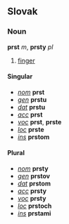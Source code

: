== Slovak ==
=== Noun ===
'''prst''' ''m'', '''prsty''' ''pl''
# [[finger]]
==== Singular ====
* ''[[nominative|nom]]'' '''prst'''
* ''[[genitive|gen]]'' '''prstu'''
* ''[[dative|dat]]'' '''prstu'''
* ''[[accusative|acc]]'' '''prst'''
* ''[[vocative|voc]]'' '''prst''', '''prste'''
* ''[[locative|loc]]'' '''prste'''
* ''[[instrumental|ins]]'' '''prstom'''

==== Plural ====
* ''[[nominative|nom]]'' '''prsty'''
* ''[[genitive|gen]]'' '''prstov'''
* ''[[dative|dat]]'' '''prstom'''
* ''[[accusative|acc]]'' '''prsty'''
* ''[[vocative|voc]]'' '''prsty'''
* ''[[locative|loc]]'' '''prstoch'''
* ''[[instrumental|ins]]'' '''prstami'''